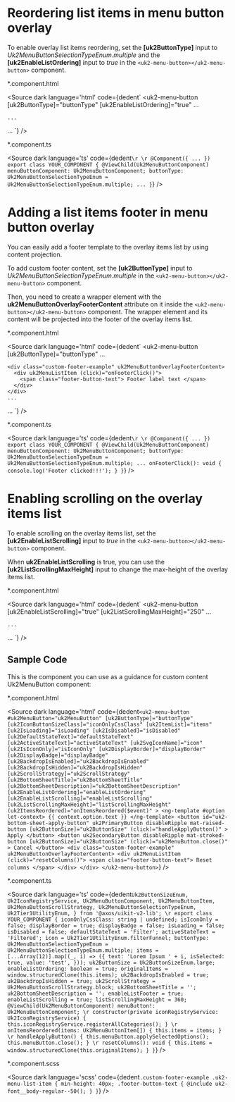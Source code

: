 
<IntroductionLayout></IntroductionLayout>

# Reordering list items in menu button overlay

To enable overlay list items reordering, set the **[uk2ButtonType]** input to *Uk2MenuButtonSelectionTypeEnum.multiple*
and the **[uk2EnableListOrdering]** input to *true* in the `<uk2-menu-button></uk2-menu-button>` component.

*.component.html

<Source
  dark
  language='html'
  code={dedent`
  <uk2-menu-button
    [uk2ButtonType]="buttonType"
    [uk2EnableListOrdering]="true"
    ...
  >
    ...
  </uk2-menu-button>
  ...
  `}
/>

*.component.ts

<Source
  dark
  language='ts'
  code={dedent`
  \r
  \r
  @Component({
    ...
  })
  export class YOUR_COMPONENT {
    @ViewChild(Uk2MenuButtonComponent) menuButtonComponent: Uk2MenuButtonComponent;
    buttonType: Uk2MenuButtonSelectionTypeEnum = Uk2MenuButtonSelectionTypeEnum.multiple;
    ...
  }
  `}
/>

# Adding a list items footer in menu button overlay

You can easily add a footer template to the overlay items list by using content projection.

To add custom footer content, set the **[uk2ButtonType]** input to *Uk2MenuButtonSelectionTypeEnum.multiple* in the `<uk2-menu-button></uk2-menu-button>` component.

Then, you need to create a wrapper element with the **uk2MenuButtonOverlayFooterContent** attribute on it inside the `<uk2-menu-button></uk2-menu-button>` component.
The wrapper element and its content will be projected into the footer of the overlay items list.

*.component.html

<Source
  dark
  language='html'
  code={dedent`
  <uk2-menu-button
    [uk2ButtonType]="buttonType"
    ...
  >
    <div class="custom-footer-example" uk2MenuButtonOverlayFooterContent>
      <div uk2MenuListItem (click)="onFooterClick()">
        <span class="footer-button-text"> Footer label text </span>
      </div>
    </div>
    ...
  </uk2-menu-button>
  ...
  `}
/>

*.component.ts

<Source
  dark
  language='ts'
  code={dedent`
    \r
    \r
    @Component({
      ...
    })
    export class YOUR_COMPONENT {
      @ViewChild(Uk2MenuButtonComponent) menuButtonComponent: Uk2MenuButtonComponent;
      buttonType: Uk2MenuButtonSelectionTypeEnum = Uk2MenuButtonSelectionTypeEnum.multiple;
      ...
      onFooterClick(): void {
        console.log('Footer clicked!!!');
      }
    }
  `}
/>

# Enabling scrolling on the overlay items list

To enable scrolling on the overlay items list, set the **[uk2EnableListScrolling]** input to *true* in the `<uk2-menu-button></uk2-menu-button>` component.

When **uk2EnableListScrolling** is true, you can use the **[uk2ListScrollingMaxHeight]** input to change the max-height of the overlay items list.

*.component.html

<Source
  dark
  language='html'
  code={dedent`
  <uk2-menu-button
    [uk2EnableListScrolling]="true"
    [uk2ListScrollingMaxHeight]="250"
    ...
  >
    ...
  </uk2-menu-button>
  ...
  `}
/>

## Sample Code
This is the component you can use as a guidance for custom content Uk2MenuButton component:

<p>*.component.html</p>

<Source
  dark
  language='html'
  code={dedent`
    <uk2-menu-button
      #uk2MenuButton="uk2MenuButton"
      [uk2ButtonType]="buttonType"
      [uk2IconButtonSizeClass]="iconOnlyCssClass"
      [uk2ItemList]="items"
      [uk2IsLoading]="isLoading"
      [uk2IsDisabled]="isDisabled"
      [uk2DefaultStateText]="defaultStateText"
      [uk2ActiveStateText]="activeStateText"
      [uk2SvgIconName]="icon"
      [uk2IsIconOnly]="isIconOnly"
      [uk2DisplayBorder]="displayBorder"
      [uk2DisplayBadge]="displayBadge"
      [uk2BackdropIsEnabled]="uk2BackdropIsEnabled"
      [uk2BackdropIsHidden]="uk2BackdropIsHidden"
      [uk2ScrollStrategy]="uk2ScrollStrategy"
      [uk2BottomSheetTitle]="uk2BottomSheetTitle"
      [uk2BottomSheetDescription]="uk2BottomSheetDescription"
      [uk2EnableListOrdering]="enableListOrdering"
      [uk2EnableListScrolling]="enableListScrolling"
      [uk2ListScrollingMaxHeight]="listScrollingMaxHeight"
      (uk2ItemsReordered)="onItemsReordered($event)"
    >
      <ng-template #option let-context>
        {{ context.option.text }}
      </ng-template>
      <button
        id="uk2-bottom-sheet-apply-button"
        uk2PrimaryButton
        disableRipple
        mat-raised-button
        [uk2ButtonSize]="uk2ButtonSize"
        (click)="handleApplyButton()"
      >
        Apply
      </button>
      <button
        uk2SecondaryButton
        disableRipple
        mat-stroked-button
        [uk2ButtonSize]="uk2ButtonSize"
        (click)="uk2MenuButton.close()"
      >
        Cancel
      </button>
      <div class="custom-footer-example" uk2MenuButtonOverlayFooterContent>
        <div uk2MenuListItem (click)="resetColumns()">
          <span class="footer-button-text"> Reset columns </span>
        </div>
      </div>
    </uk2-menu-button>
  `}
/>

<p>*.component.ts</p>

<Source
  dark
  language='ts'
  code={dedent`
      Uk2ButtonSizeEnum,
      Uk2IconRegistryService,
      Uk2MenuButtonComponent,
      Uk2MenuButtonItem,
      Uk2MenuButtonScrollStrategy,
      Uk2MenuButtonSelectionTypeEnum,
      Uk2Tier1UtilityEnum,
    } from '@axos/uikit-v2-lib';
    \r
    export class YOUR_COMPONENT {
      iconOnlyCssClass: string | undefined;
      isIconOnly = false;
      displayBorder = true;
      displayBadge = false;
      isLoading = false;
      isDisabled = false;
      defaultStateText = 'Filter';
      activeStateText = 'Filtered';
      icon = Uk2Tier1UtilityEnum.filterFunnel;
      buttonType: Uk2MenuButtonSelectionTypeEnum = Uk2MenuButtonSelectionTypeEnum.multiple;
      items = [...Array(12)].map((_, i) => ({
        text: 'Lorem Ipsum ' + i,
        isSelected: true,
        value: 'test',
      }));
      uk2ButtonSize = Uk2ButtonSizeEnum.large;
      enableListOrdering: boolean = true;
      originalItems = window.structuredClone(this.items);
      uk2BackdropIsEnabled = true;
      uk2BackdropIsHidden = true;
      uk2ScrollStrategy = Uk2MenuButtonScrollStrategy.block;
      uk2BottomSheetTitle = '';
      uk2BottomSheetDescription = '';
      enableListFooter = true;
      enableListScrolling = true;
      listScrollingMaxHeight = 360;
      @ViewChild(Uk2MenuButtonComponent) menuButton!: Uk2MenuButtonComponent;
      \r
      constructor(private iconRegistryService: Uk2IconRegistryService) {
        this.iconRegistryService.registerAllCategories();
      }
      \r
      onItemsReordered(items: Uk2MenuButtonItem[]) {
        this.items = items;
      }
      \r
      handleApplyButton() {
        this.menuButton.applySelectedOptions();
        this.menuButton.close();
      }
      \r
      resetColumns(): void {
        this.items = window.structuredClone(this.originalItems);
      }
    }
  `}
/>

<p>*.component.scss</p>

<Source
  dark
  language='scss'
  code={dedent`
    .custom-footer-example .uk2-menu-list-item {
        min-height: 40px;
        .footer-button-text {
            @include uk2-font__body-regular--50();
        }
    }
  `}
/>

<IconOnlyMenuButton></IconOnlyMenuButton>
<CustomCSSPropertiesLayout></CustomCSSPropertiesLayout>